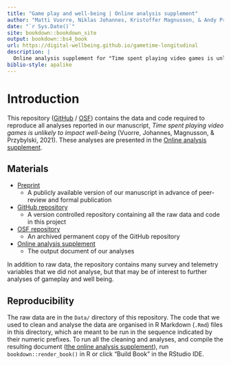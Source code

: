 ```yaml
--- 
title: "Game play and well-being | Online analysis supplement"
author: "Matti Vuorre, Niklas Johannes, Kristoffer Magnusson, & Andy Przybylski"
date: "`r Sys.Date()`"
site: bookdown::bookdown_site
output: bookdown::bs4_book
url: https://digital-wellbeing.github.io/gametime-longitudinal
description: |
  Online analysis supplement for "Time spent playing video games is unlikely to impact well-being (Vuorre, Johannes, Magnusson, & Przybylski, 2021)"
biblio-style: apalike
---
```


# Introduction

This repository ([GitHub](https://github.com/digital-wellbeing/gametime-longitudinal) / [OSF](https://osf.io/fb38n/)) contains the data and code required to reproduce all analyses reported in our manuscript, *Time spent playing video games is unlikely to impact well-being* (Vuorre, Johannes, Magnusson, & Przybylski, 2021). These analyses are presented in the [Online analysis supplement](https://digital-wellbeing.github.io/gametime-longitudinal).

## Materials

- [Preprint](https://psyarxiv.com/8cxyh)  
  - A publicly available version of our manuscript in advance of peer-review and formal publication
- [GitHub repository](https://github.com/digital-wellbeing/gametime-longitudinal)  
  - A version controlled repository containing all the raw data and code in this project
- [OSF repository](https://osf.io/fb38n/)  
  - An archived permanent copy of the GitHub repository
- [Online analysis supplement](https://digital-wellbeing.github.io/gametime-longitudinal)
  - The output document of our analyses

In addition to raw data, the repository contains many survey and telemetry variables that we did not analyse, but that may be of interest to further analyses of gameplay and well being. 

## Reproducibility

The raw data are in the `Data/` directory of this repository. The code that we used to clean and analyse the data are organised in R Markdown (`.Rmd`) files in this directory, which are meant to be run in the sequence indicated by their numeric prefixes. To run all the cleaning and analyses, and compile the resulting document ([the online analysis supplement](https://digital-wellbeing.github.io/gametime-longitudinal)), run `bookdown::render_book()` in R or click "Build Book" in the RStudio IDE.
